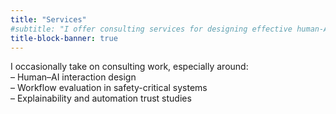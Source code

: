 ```yaml
---
title: "Services"
#subtitle: "I offer consulting services for designing effective human-AI interaction."
title-block-banner: true
---
```


I occasionally take on consulting work, especially around:\
-- Human--AI interaction design\
-- Workflow evaluation in safety-critical systems\
-- Explainability and automation trust studies
